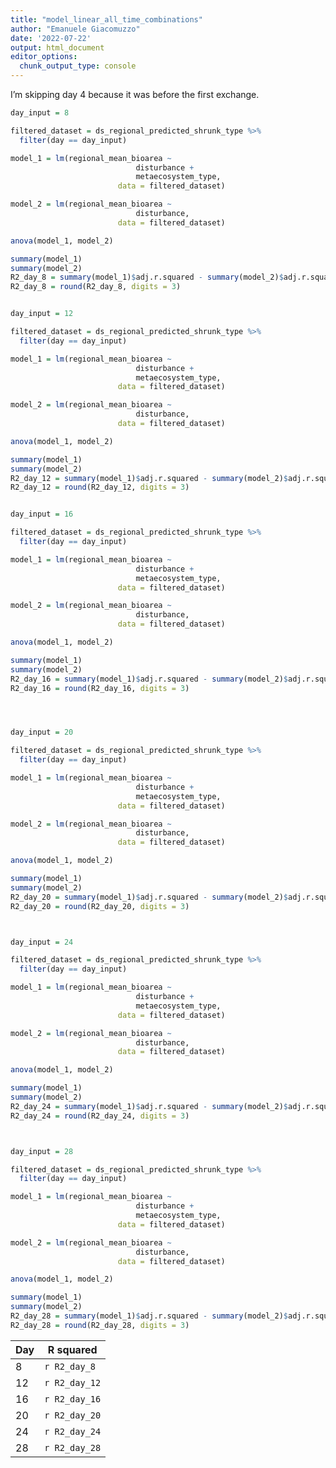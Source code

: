 ```yaml
---
title: "model_linear_all_time_combinations"
author: "Emanuele Giacomuzzo"
date: '2022-07-22'
output: html_document
editor_options: 
  chunk_output_type: console
---
```


I'm skipping day 4 because it was before the first exchange.

```r

day_input = 8

filtered_dataset = ds_regional_predicted_shrunk_type %>%
  filter(day == day_input)

model_1 = lm(regional_mean_bioarea ~ 
                            disturbance +
                            metaecosystem_type,
                        data = filtered_dataset)

model_2 = lm(regional_mean_bioarea ~ 
                            disturbance,
                        data = filtered_dataset)

anova(model_1, model_2)

summary(model_1)
summary(model_2)
R2_day_8 = summary(model_1)$adj.r.squared - summary(model_2)$adj.r.squared
R2_day_8 = round(R2_day_8, digits = 3)


day_input = 12

filtered_dataset = ds_regional_predicted_shrunk_type %>%
  filter(day == day_input)

model_1 = lm(regional_mean_bioarea ~ 
                            disturbance +
                            metaecosystem_type,
                        data = filtered_dataset)

model_2 = lm(regional_mean_bioarea ~ 
                            disturbance,
                        data = filtered_dataset)

anova(model_1, model_2)

summary(model_1)
summary(model_2)
R2_day_12 = summary(model_1)$adj.r.squared - summary(model_2)$adj.r.squared
R2_day_12 = round(R2_day_12, digits = 3)


day_input = 16

filtered_dataset = ds_regional_predicted_shrunk_type %>%
  filter(day == day_input)

model_1 = lm(regional_mean_bioarea ~ 
                            disturbance +
                            metaecosystem_type,
                        data = filtered_dataset)

model_2 = lm(regional_mean_bioarea ~ 
                            disturbance,
                        data = filtered_dataset)

anova(model_1, model_2)

summary(model_1)
summary(model_2)
R2_day_16 = summary(model_1)$adj.r.squared - summary(model_2)$adj.r.squared
R2_day_16 = round(R2_day_16, digits = 3)




day_input = 20

filtered_dataset = ds_regional_predicted_shrunk_type %>%
  filter(day == day_input)

model_1 = lm(regional_mean_bioarea ~ 
                            disturbance +
                            metaecosystem_type,
                        data = filtered_dataset)

model_2 = lm(regional_mean_bioarea ~ 
                            disturbance,
                        data = filtered_dataset)

anova(model_1, model_2)

summary(model_1)
summary(model_2)
R2_day_20 = summary(model_1)$adj.r.squared - summary(model_2)$adj.r.squared
R2_day_20 = round(R2_day_20, digits = 3)



day_input = 24

filtered_dataset = ds_regional_predicted_shrunk_type %>%
  filter(day == day_input)

model_1 = lm(regional_mean_bioarea ~ 
                            disturbance +
                            metaecosystem_type,
                        data = filtered_dataset)

model_2 = lm(regional_mean_bioarea ~ 
                            disturbance,
                        data = filtered_dataset)

anova(model_1, model_2)

summary(model_1)
summary(model_2)
R2_day_24 = summary(model_1)$adj.r.squared - summary(model_2)$adj.r.squared
R2_day_24 = round(R2_day_24, digits = 3)



day_input = 28

filtered_dataset = ds_regional_predicted_shrunk_type %>%
  filter(day == day_input)

model_1 = lm(regional_mean_bioarea ~ 
                            disturbance +
                            metaecosystem_type,
                        data = filtered_dataset)

model_2 = lm(regional_mean_bioarea ~ 
                            disturbance,
                        data = filtered_dataset)

anova(model_1, model_2)

summary(model_1)
summary(model_2)
R2_day_28 = summary(model_1)$adj.r.squared - summary(model_2)$adj.r.squared
R2_day_28 = round(R2_day_28, digits = 3)
```

| Day | R squared     |
|-----|---------------|
| 8   | `r R2_day_8`  |
| 12  | `r R2_day_12` |
| 16  | `r R2_day_16` |
| 20  | `r R2_day_20` |
| 24  | `r R2_day_24` |
| 28  | `r R2_day_28` |
